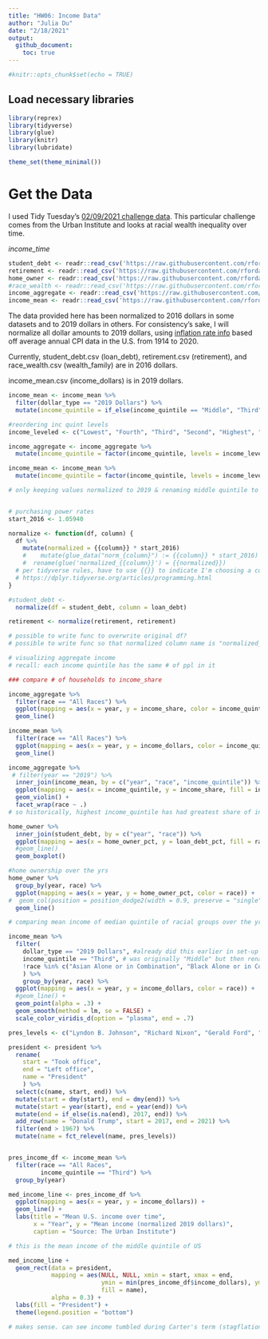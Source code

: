 ```yaml
---
title: "HW06: Income Data"
author: "Julia Du"
date: "2/18/2021"
output: 
  github_document:
    toc: true
---
```


```r
#knitr::opts_chunk$set(echo = TRUE)

```

## Load necessary libraries

```r
library(reprex)
library(tidyverse)
library(glue)
library(knitr)
library(lubridate)

theme_set(theme_minimal())
```

# Get the Data
I used Tidy Tuesday's [02/09/2021 challenge data](https://github.com/rfordatascience/tidytuesday/tree/master/data/2021/2021-02-09). This particular challenge comes from the Urban Institute and looks at racial wealth inequality over time.

*income_time*

```r
student_debt <- readr::read_csv('https://raw.githubusercontent.com/rfordatascience/tidytuesday/master/data/2021/2021-02-09/student_debt.csv')
retirement <- readr::read_csv('https://raw.githubusercontent.com/rfordatascience/tidytuesday/master/data/2021/2021-02-09/retirement.csv')
home_owner <- readr::read_csv('https://raw.githubusercontent.com/rfordatascience/tidytuesday/master/data/2021/2021-02-09/home_owner.csv')
#race_wealth <- readr::read_csv('https://raw.githubusercontent.com/rfordatascience/tidytuesday/master/data/2021/2021-02-09/race_wealth.csv')
income_aggregate <- readr::read_csv('https://raw.githubusercontent.com/rfordatascience/tidytuesday/master/data/2021/2021-02-09/income_aggregate.csv')
income_mean <- readr::read_csv('https://raw.githubusercontent.com/rfordatascience/tidytuesday/master/data/2021/2021-02-09/income_mean.csv')

```

The data provided here has been normalized to 2016 dollars in some datasets and to 2019 dollars in others. For consistency's sake, I will normalize all dollar amounts to 2019 dollars, using [inflation rate info](https://www.calculator.net/inflation-calculator.html?cstartingamount1=1&cinyear1=2016&coutyear1=2019&calctype=1&x=83&y=13) based off average annual CPI data in the U.S. from 1914 to 2020.

Currently, student_debt.csv (loan_debt), retirement.csv (retirement), and race_wealth.csv (wealth_family) are in 2016 dollars. 

income_mean.csv (income_dollars) is in 2019 dollars.


```r
income_mean <- income_mean %>%
  filter(dollar_type == "2019 Dollars") %>%
  mutate(income_quintile = if_else(income_quintile == "Middle", "Third", income_quintile))

#reordering inc quint levels
income_leveled <- c("Lowest", "Fourth", "Third", "Second", "Highest", "Top 5%")

income_aggregate <- income_aggregate %>%
  mutate(income_quintile = factor(income_quintile, levels = income_leveled)) 

income_mean <- income_mean %>%
  mutate(income_quintile = factor(income_quintile, levels = income_leveled))

# only keeping values normalized to 2019 & renaming middle quintile to "Third" for future df joining 


# purchasing power rates
start_2016 <- 1.05940

normalize <- function(df, column) {
  df %>%
    mutate(normalized = {{column}} * start_2016)
    #    mutate(glue_data("norm_{column}") := {{column}} * start_2016) 
    #  rename(glue('normalized_{{column}}') = {{normalized}})
  # per tidyverse rules, have to use {{}} to indicate I'm choosing a column 
  # https://dplyr.tidyverse.org/articles/programming.html 
}

#student_debt <- 
  normalize(df = student_debt, column = loan_debt)

retirement <- normalize(retirement, retirement)

# possible to write func to overwrite original df?
# possible to write func so that normalized column name is "normalized_column"
```

```r
# visualizing aggregate income
# recall: each income quintile has the same # of ppl in it

### compare # of households to income_share

income_aggregate %>%
  filter(race == "All Races") %>%
  ggplot(mapping = aes(x = year, y = income_share, color = income_quintile, group = income_quintile)) +
  geom_line()

income_mean %>%
  filter(race == "All Races") %>%
  ggplot(mapping = aes(x = year, y = income_dollars, color = income_quintile, group = income_quintile)) +
  geom_line()

income_aggregate %>%
 # filter(year == "2019") %>%
  inner_join(income_mean, by = c("year", "race", "income_quintile")) %>% 
  ggplot(mapping = aes(x = income_quintile, y = income_share, fill = income_quintile)) +
  geom_violin() +
  facet_wrap(race ~ .)
# so historically, highest income_quintile has had greatest share of income


```

```r
home_owner %>% 
  inner_join(student_debt, by = c("year", "race")) %>%
  ggplot(mapping = aes(x = home_owner_pct, y = loan_debt_pct, fill = race)) +
  #geom_line()
  geom_boxplot()

#home ownership over the yrs
home_owner %>%
  group_by(year, race) %>%
  ggplot(mapping = aes(x = year, y = home_owner_pct, color = race)) +
#  geom_col(position = position_dodge2(width = 0.9, preserve = "single"))
  geom_line()
```



```r
# comparing mean income of median quintile of racial groups over the yrs

income_mean %>%
  filter(
    dollar_type == "2019 Dollars", #already did this earlier in set-up
    income_quintile == "Third", # was originally "Middle" but then renamed this value
    !race %in% c("Asian Alone or in Combination", "Black Alone or in Combination", "White Alone")
    ) %>%
    group_by(year, race) %>%
  ggplot(mapping = aes(x = year, y = income_dollars, color = race)) +
  #geom_line() +
  geom_point(alpha = .3) + 
  geom_smooth(method = lm, se = FALSE) +
  scale_color_viridis_d(option = "plasma", end = .7)

```



```r
pres_levels <- c("Lyndon B. Johnson", "Richard Nixon", "Gerald Ford", "Jimmy Carter", "Ronald Reagan", "George H. W. Bush", "Bill Clinton", "George W. Bush", "Barack Obama", "Donald Trump")

president <- president %>%
  rename(
    start = "Took office", 
    end = "Left office",
    name = "President"
    ) %>%
  select(c(name, start, end)) %>%
  mutate(start = dmy(start), end = dmy(end)) %>%
  mutate(start = year(start), end = year(end)) %>%
  mutate(end = if_else(is.na(end), 2017, end)) %>%
  add_row(name = "Donald Trump", start = 2017, end = 2021) %>%
  filter(end > 1967) %>%
  mutate(name = fct_relevel(name, pres_levels))


pres_income_df <- income_mean %>%
  filter(race == "All Races",
         income_quintile == "Third") %>%
  group_by(year)

med_income_line <- pres_income_df %>%
  ggplot(mapping = aes(x = year, y = income_dollars)) +
  geom_line() +
  labs(title = "Mean U.S. income over time",
       x = "Year", y = "Mean income (normalized 2019 dollars)",
       caption = "Source: The Urban Institute") 

# this is the mean income of the middle quintile of US

med_income_line + 
  geom_rect(data = president, 
            mapping = aes(NULL, NULL, xmin = start, xmax = end, 
                          ymin = min(pres_income_df$income_dollars), ymax = max(pres_income_df$income_dollars), 
                          fill = name), 
            alpha = 0.3) +
  labs(fill = "President") +
  theme(legend.position = "bottom")

# makes sense. can see income tumbled during Carter's term (stagflation of 1970s) as well as 1st part of Obama's term (08 financial crisis)
```